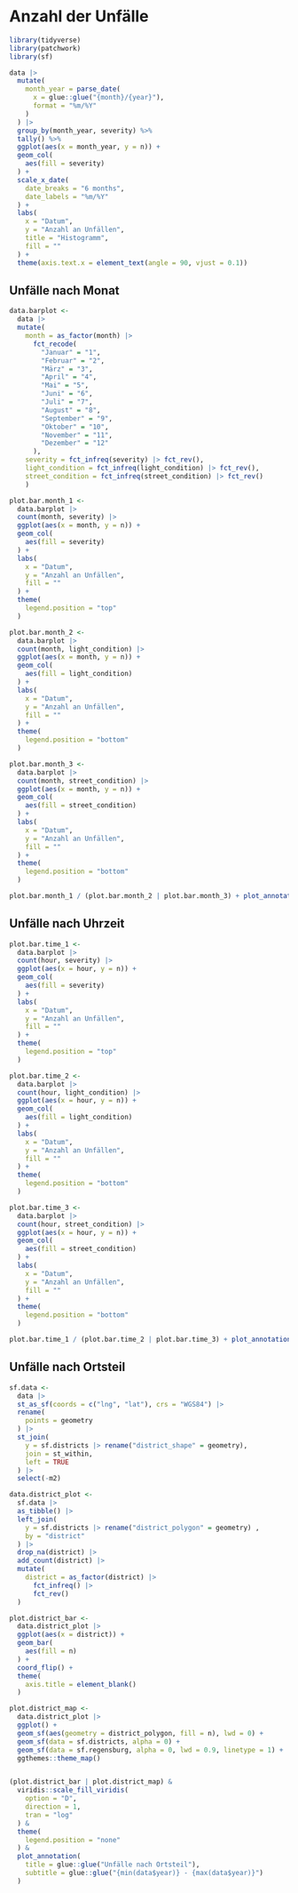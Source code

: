 # Anzahl der Unfälle {#total-crashes}

```r
library(tidyverse)
library(patchwork)
library(sf)
```

```r
data |> 
  mutate(
    month_year = parse_date(
      x = glue::glue("{month}/{year}"),
      format = "%m/%Y"
    )
  ) |> 
  group_by(month_year, severity) %>%
  tally() %>%
  ggplot(aes(x = month_year, y = n)) +
  geom_col(
    aes(fill = severity)
  ) +
  scale_x_date(
    date_breaks = "6 months",
    date_labels = "%m/%Y"
  ) +
  labs(
    x = "Datum",
    y = "Anzahl an Unfällen",
    title = "Histogramm",
    fill = ""
  ) +
  theme(axis.text.x = element_text(angle = 90, vjust = 0.1))
```

## Unfälle nach Monat

```r
data.barplot <- 
  data |> 
  mutate(
    month = as_factor(month) |> 
      fct_recode(
        "Januar" = "1",
        "Februar" = "2",
        "März" = "3",
        "April" = "4",
        "Mai" = "5",
        "Juni" = "6",
        "Juli" = "7",
        "August" = "8",
        "September" = "9",
        "Oktober" = "10",
        "November" = "11",
        "Dezember" = "12"
      ),
    severity = fct_infreq(severity) |> fct_rev(),
    light_condition = fct_infreq(light_condition) |> fct_rev(),
    street_condition = fct_infreq(street_condition) |> fct_rev()
    )
```

```r
plot.bar.month_1 <- 
  data.barplot |> 
  count(month, severity) |> 
  ggplot(aes(x = month, y = n)) +
  geom_col(
    aes(fill = severity)
  ) +
  labs(
    x = "Datum",
    y = "Anzahl an Unfällen",
    fill = ""
  ) +
  theme(
    legend.position = "top"
  )

plot.bar.month_2 <- 
  data.barplot |> 
  count(month, light_condition) |> 
  ggplot(aes(x = month, y = n)) +
  geom_col(
    aes(fill = light_condition)
  ) +
  labs(
    x = "Datum",
    y = "Anzahl an Unfällen",
    fill = ""
  ) +
  theme(
    legend.position = "bottom"
  )

plot.bar.month_3 <- 
  data.barplot |> 
  count(month, street_condition) |> 
  ggplot(aes(x = month, y = n)) +
  geom_col(
    aes(fill = street_condition)
  ) +
  labs(
    x = "Datum",
    y = "Anzahl an Unfällen",
    fill = ""
  ) +
  theme(
    legend.position = "bottom"
  )

plot.bar.month_1 / (plot.bar.month_2 | plot.bar.month_3) + plot_annotation(tag_levels = "A")
```

## Unfälle nach Uhrzeit

```r
plot.bar.time_1 <- 
  data.barplot |> 
  count(hour, severity) |> 
  ggplot(aes(x = hour, y = n)) +
  geom_col(
    aes(fill = severity)
  ) +
  labs(
    x = "Datum",
    y = "Anzahl an Unfällen",
    fill = ""
  ) +
  theme(
    legend.position = "top"
  )

plot.bar.time_2 <- 
  data.barplot |> 
  count(hour, light_condition) |> 
  ggplot(aes(x = hour, y = n)) +
  geom_col(
    aes(fill = light_condition)
  ) +
  labs(
    x = "Datum",
    y = "Anzahl an Unfällen",
    fill = ""
  ) +
  theme(
    legend.position = "bottom"
  )

plot.bar.time_3 <- 
  data.barplot |> 
  count(hour, street_condition) |> 
  ggplot(aes(x = hour, y = n)) +
  geom_col(
    aes(fill = street_condition)
  ) +
  labs(
    x = "Datum",
    y = "Anzahl an Unfällen",
    fill = ""
  ) +
  theme(
    legend.position = "bottom"
  )

plot.bar.time_1 / (plot.bar.time_2 | plot.bar.time_3) + plot_annotation(tag_levels = "A")
```

## Unfälle nach Ortsteil

```r
sf.data <-
  data |> 
  st_as_sf(coords = c("lng", "lat"), crs = "WGS84") |> 
  rename(
    points = geometry
  ) |> 
  st_join(
    y = sf.districts |> rename("district_shape" = geometry),
    join = st_within,
    left = TRUE
  ) |> 
  select(-m2)
```

```r
data.district_plot <-
  sf.data |> 
  as_tibble() |> 
  left_join(
    y = sf.districts |> rename("district_polygon" = geometry) ,
    by = "district"
  ) |>
  drop_na(district) |>
  add_count(district) |> 
  mutate(
    district = as_factor(district) |> 
      fct_infreq() |> 
      fct_rev()
  )
```

```r
plot.district_bar <- 
  data.district_plot |> 
  ggplot(aes(x = district)) +
  geom_bar(
    aes(fill = n)
  ) +
  coord_flip() +
  theme(
    axis.title = element_blank()
  )

plot.district_map <-
  data.district_plot |>
  ggplot() +
  geom_sf(aes(geometry = district_polygon, fill = n), lwd = 0) + 
  geom_sf(data = sf.districts, alpha = 0) +
  geom_sf(data = sf.regensburg, alpha = 0, lwd = 0.9, linetype = 1) +
  ggthemes::theme_map()


(plot.district_bar | plot.district_map) & 
  viridis::scale_fill_viridis(
    option = "D",
    direction = 1,
    tran = "log"
  ) &
  theme(
    legend.position = "none"
  ) &
  plot_annotation(
    title = glue::glue("Unfälle nach Ortsteil"), 
    subtitle = glue::glue("{min(data$year)} - {max(data$year)}")
  )
```
